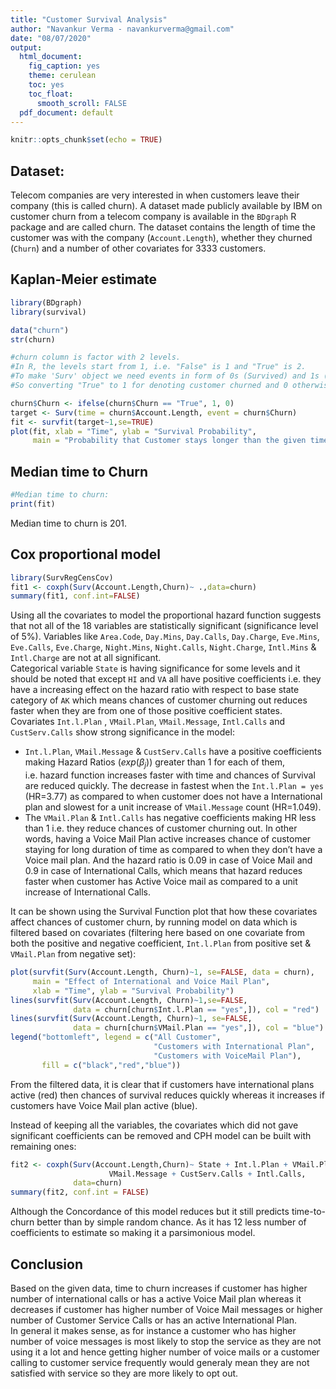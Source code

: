 ```yaml
---
title: "Customer Survival Analysis"
author: "Navankur Verma - navankurverma@gmail.com"
date: "08/07/2020"
output:
  html_document:
    fig_caption: yes
    theme: cerulean
    toc: yes
    toc_float:
      smooth_scroll: FALSE
  pdf_document: default
---
```


```r
knitr::opts_chunk$set(echo = TRUE)
```

## Dataset:

Telecom companies are very interested in when customers leave their company (this is called churn). A dataset made publicly available by IBM on customer churn from a telecom company is available in the `BDgraph` R package and are called churn. The dataset contains the length of time the customer was with the company (`Account.Length`), whether they churned (`Churn`) and a number of other covariates for 3333 customers.

## Kaplan-Meier estimate

```r
library(BDgraph)
library(survival)

data("churn")
str(churn)

#churn column is factor with 2 levels. 
#In R, the levels start from 1, i.e. "False" is 1 and "True" is 2.
#To make 'Surv' object we need events in form of 0s (Survived) and 1s (Churned) 
#So converting "True" to 1 for denoting customer churned and 0 otherwise.

churn$Churn <- ifelse(churn$Churn == "True", 1, 0)
target <- Surv(time = churn$Account.Length, event = churn$Churn)
fit <- survfit(target~1,se=TRUE)
plot(fit, xlab = "Time", ylab = "Survival Probability",
     main = "Probability that Customer stays longer than the given time")
```

## Median time to Churn

```r
#Median time to churn: 
print(fit)
```

Median time to churn is 201.

## Cox proportional model

```r
library(SurvRegCensCov)
fit1 <- coxph(Surv(Account.Length,Churn)~ .,data=churn)
summary(fit1, conf.int=FALSE)
```

Using all the covariates to model the proportional hazard function suggests that not all of the 18 variables are statistically significant (significance level of 5%). Variables like  `Area.Code`, `Day.Mins`, `Day.Calls`, `Day.Charge`, `Eve.Mins`, `Eve.Calls`, `Eve.Charge`, `Night.Mins`, `Night.Calls`, `Night.Charge`, `Intl.Mins` & `Intl.Charge` are not at all significant.   
Categorical variable `State` is having significance for some levels and it should be noted that except `HI` and `VA` all have positive coefficients i.e. they have a increasing effect on the hazard ratio with respect to base state category of `AK` which means chances of customer churning out reduces faster when they are from one of those positive coefficient states.   
Covariates `Int.l.Plan` , `VMail.Plan`, `VMail.Message`, `Intl.Calls` and `CustServ.Calls` show strong significance in the model:   

- `Int.l.Plan`, `VMail.Message` & `CustServ.Calls` have a positive coefficients making Hazard Ratios ($exp(\beta_{j})$) greater than 1 for each of them,  i.e. hazard function increases faster with time and chances of Survival are reduced quickly. The decrease in fastest when the `Int.l.Plan = yes` (HR=3.77) as compared to when customer does not have a International plan and slowest for a unit increase of `VMail.Message` count (HR=1.049).  
- The `VMail.Plan` & `Intl.Calls` has negative coefficients making HR less than 1 i.e. they reduce chances of customer churning out. In other words, having a Voice Mail Plan active increases chance of customer staying for long duration of time as compared to when they don't have a Voice mail plan. And the hazard ratio is 0.09 in case of Voice Mail and 0.9 in case of International Calls, which means that hazard reduces faster when customer has Active Voice mail as compared to a unit increase of International Calls.

It can be shown using the Survival Function plot that how these covariates affect chances of customer churn, by running model on data which is filtered based on covariates (filtering here based on one covariate from both the positive and negative coefficient, `Int.l.Plan` from positive set & `VMail.Plan` from negative set):

```r
plot(survfit(Surv(Account.Length, Churn)~1, se=FALSE, data = churn),
     main = "Effect of International and Voice Mail Plan", 
     xlab = "Time", ylab = "Survival Probability")
lines(survfit(Surv(Account.Length, Churn)~1,se=FALSE, 
              data = churn[churn$Int.l.Plan == "yes",]), col = "red")
lines(survfit(Surv(Account.Length, Churn)~1, se=FALSE, 
              data = churn[churn$VMail.Plan == "yes",]), col = "blue")
legend("bottomleft", legend = c("All Customer",
                                "Customers with International Plan",
                                "Customers with VoiceMail Plan"), 
       fill = c("black","red","blue"))

```

From the filtered data, it is clear that if customers have international plans active (red) then chances of survival reduces quickly whereas it increases if customers have Voice Mail plan active (blue). 

Instead of keeping all the variables, the covariates which did not gave significant coefficients can be removed and CPH model can be built with remaining ones:  

```r
fit2 <- coxph(Surv(Account.Length,Churn)~ State + Int.l.Plan + VMail.Plan +
                      VMail.Message + CustServ.Calls + Intl.Calls,
              data=churn)
summary(fit2, conf.int = FALSE)
```

Although the Concordance of this model reduces but it still predicts time-to-churn better than by simple random chance. As it has 12 less number of coefficients to estimate so making it a parsimonious model. 

## Conclusion

Based on the given data, time to churn increases if customer has higher number of international calls or has a active Voice Mail plan whereas it decreases if customer has higher number of Voice Mail messages or higher number of Customer Service Calls or has an active International Plan.   
In general it makes sense, as for instance a customer who has higher number of voice messages is most likely to stop the service as they are not using it a lot and hence getting higher number of voice mails or a customer calling to customer service frequently would generaly mean they are not satisfied with service so they are more likely to opt out.